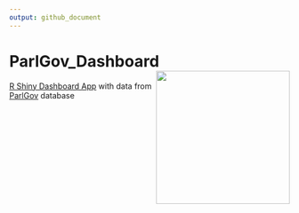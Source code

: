 ```yaml
---
output: github_document
---
```


# ParlGov_Dashboard <img src="pg_dashboard_sticker.png" align="right" alt="" width="240" />

[R Shiny Dashboard App](https://lukas-warode.shinyapps.io/ParlGov_Dashboard/) with data from [ParlGov](http://www.parlgov.org/) database
